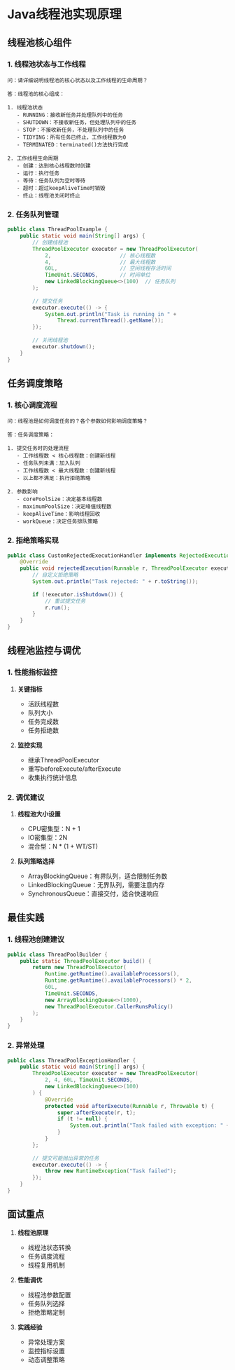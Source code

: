 # Java线程池实现原理

## 线程池核心组件

### 1. 线程池状态与工作线程

```plaintext
问：请详细说明线程池的核心状态以及工作线程的生命周期？

答：线程池的核心组成：

1. 线程池状态
   - RUNNING：接收新任务并处理队列中的任务
   - SHUTDOWN：不接收新任务，但处理队列中的任务
   - STOP：不接收新任务，不处理队列中的任务
   - TIDYING：所有任务已终止，工作线程数为0
   - TERMINATED：terminated()方法执行完成

2. 工作线程生命周期
   - 创建：达到核心线程数时创建
   - 运行：执行任务
   - 等待：任务队列为空时等待
   - 超时：超过keepAliveTime时销毁
   - 终止：线程池关闭时终止
```

### 2. 任务队列管理

```java
public class ThreadPoolExample {
    public static void main(String[] args) {
        // 创建线程池
        ThreadPoolExecutor executor = new ThreadPoolExecutor(
            2,                      // 核心线程数
            4,                      // 最大线程数
            60L,                    // 空闲线程存活时间
            TimeUnit.SECONDS,       // 时间单位
            new LinkedBlockingQueue<>(100)  // 任务队列
        );
        
        // 提交任务
        executor.execute(() -> {
            System.out.println("Task is running in " + 
                Thread.currentThread().getName());
        });
        
        // 关闭线程池
        executor.shutdown();
    }
}
```

## 任务调度策略

### 1. 核心调度流程

```plaintext
问：线程池是如何调度任务的？各个参数如何影响调度策略？

答：任务调度策略：

1. 提交任务时的处理流程
   - 工作线程数 < 核心线程数：创建新线程
   - 任务队列未满：加入队列
   - 工作线程数 < 最大线程数：创建新线程
   - 以上都不满足：执行拒绝策略

2. 参数影响
   - corePoolSize：决定基本线程数
   - maximumPoolSize：决定峰值线程数
   - keepAliveTime：影响线程回收
   - workQueue：决定任务排队策略
```

### 2. 拒绝策略实现

```java
public class CustomRejectedExecutionHandler implements RejectedExecutionHandler {
    @Override
    public void rejectedExecution(Runnable r, ThreadPoolExecutor executor) {
        // 自定义拒绝策略
        System.out.println("Task rejected: " + r.toString());
        
        if (!executor.isShutdown()) {
            // 重试提交任务
            r.run();
        }
    }
}
```

## 线程池监控与调优

### 1. 性能指标监控

1. **关键指标**
   - 活跃线程数
   - 队列大小
   - 任务完成数
   - 任务拒绝数

2. **监控实现**
   - 继承ThreadPoolExecutor
   - 重写beforeExecute/afterExecute
   - 收集执行统计信息

### 2. 调优建议

1. **线程池大小设置**
   - CPU密集型：N + 1
   - IO密集型：2N
   - 混合型：N * (1 + WT/ST)

2. **队列策略选择**
   - ArrayBlockingQueue：有界队列，适合限制任务数
   - LinkedBlockingQueue：无界队列，需要注意内存
   - SynchronousQueue：直接交付，适合快速响应

## 最佳实践

### 1. 线程池创建建议

```java
public class ThreadPoolBuilder {
    public static ThreadPoolExecutor build() {
        return new ThreadPoolExecutor(
            Runtime.getRuntime().availableProcessors(),
            Runtime.getRuntime().availableProcessors() * 2,
            60L,
            TimeUnit.SECONDS,
            new ArrayBlockingQueue<>(1000),
            new ThreadPoolExecutor.CallerRunsPolicy()
        );
    }
}
```

### 2. 异常处理

```java
public class ThreadPoolExceptionHandler {
    public static void main(String[] args) {
        ThreadPoolExecutor executor = new ThreadPoolExecutor(
            2, 4, 60L, TimeUnit.SECONDS,
            new LinkedBlockingQueue<>(100)
        ) {
            @Override
            protected void afterExecute(Runnable r, Throwable t) {
                super.afterExecute(r, t);
                if (t != null) {
                    System.out.println("Task failed with exception: " + t);
                }
            }
        };
        
        // 提交可能抛出异常的任务
        executor.execute(() -> {
            throw new RuntimeException("Task failed");
        });
    }
}
```

## 面试重点

1. **线程池原理**
   - 线程池状态转换
   - 任务调度流程
   - 线程复用机制

2. **性能调优**
   - 线程池参数配置
   - 任务队列选择
   - 拒绝策略定制

3. **实践经验**
   - 异常处理方案
   - 监控指标设置
   - 动态调整策略